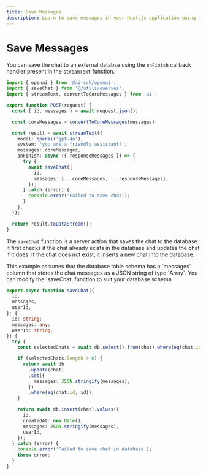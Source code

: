 ```yaml
---
title: Save Messages
description: Learn to save messages in your Next.js application using the AI SDK
---
```


# Save Messages

You can save the chat to an external databse using the `onFinish` callback handler present in the `streamText` function.

```ts filename="@/app/api/chat/route.ts"
import { openai } from '@ai-sdk/openai';
import { saveChat } from '@/utils/queries';
import { streamText, convertToCoreMessages } from 'ai';

export function POST(request) {
  const { id, messages } = await request.json();

  const coreMessages = convertToCoreMessages(messages);

  const result = await streamText({
    model: openai('gpt-4o'),
    system: 'you are a friendly assistant!',
    messages: coreMessages,
    onFinish: async ({ responseMessages }) => {
      try {
        await saveChat({
          id,
          messages: [...coreMessages, ...responseMessages],
        });
      } catch (error) {
        console.error('Failed to save chat');
      }
    },
  });

  return result.toDataStream();
}
```

The `saveChat` function is a server action that saves the chat to the database. It first checks if the chat already exists in the database and updates the chat if it does. If the chat does not exist, it inserts a new chat into the database.

<Note>
This example assumes that the database table schema has a `messages` column that stores the chat messages as a JSON string of type `Array<CoreMessage>`. You can modify the `saveChat` function to suit your database schema.
</Note>

```ts filename="@/app/utils/queries.ts"
export async function saveChat({
  id,
  messages,
  userId,
}: {
  id: string;
  messages: any;
  userId: string;
}) {
  try {
    const selectedChats = await db.select().from(chat).where(eq(chat.id, id));

    if (selectedChats.length > 0) {
      return await db
        .update(chat)
        .set({
          messages: JSON.stringify(messages),
        })
        .where(eq(chat.id, id));
    }

    return await db.insert(chat).values({
      id,
      createdAt: new Date(),
      messages: JSON.stringify(messages),
      userId,
    });
  } catch (error) {
    console.error('Failed to save chat in database');
    throw error;
  }
}
```
